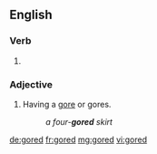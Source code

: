 ==English==

===Verb===
{{head|en}}

# {{en-past of|gore}}

===Adjective===
{{en-adj|-}}

# {{context|textiles|lang=en}} Having a [[gore]] or gores.
#: ''a four-'''gored''' skirt''

[[de:gored]]
[[fr:gored]]
[[mg:gored]]
[[vi:gored]]